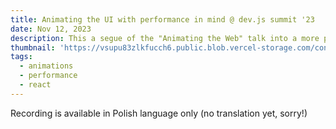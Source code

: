 ```yaml
---
title: Animating the UI with performance in mind @ dev.js summit '23
date: Nov 12, 2023
description: This a segue of the "Animating the Web" talk into a more performance-focused presentation, where I share more insights about the usage of animations in products. I dive into how popular frameworks work under the hood, and when developers can depend solely on the Web API to achieve their goals.
thumbnail: 'https://vsupu83zlkfucch6.public.blob.vercel-storage.com/content/talks/devjs-2023/thumbnail.webp'
tags:
  - animations
  - performance
  - react
---
```


Recording is available in Polish language only (no translation yet, sorry!)

<MdxYoutubeEmbed
  src='https://www.youtube.com/embed/j29Uacx_nEs?si=XEB8WD965SvTSkIe'
  title='Animating the UI with performance in mind @ dev.js summit'
  caption='A video recording of me speaking at the dev.js summit remote conference'
/>
